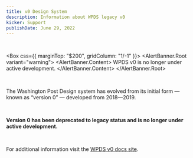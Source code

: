 ```yaml
---
title: v0 Design System
description: Information about WPDS legacy v0
kicker: Support
publishDate: June 29, 2022
---
```


<BR />

<Box css={{ marginTop: "$200", gridColumn: "1/-1" }}>
  <AlertBanner.Root variant="warning">
    <AlertBanner.Content>
      WPDS v0 is no longer under active development.
    </AlertBanner.Content>
  </AlertBanner.Root>
</Box>

<BR />

The Washington Post Design system has evolved from its initial form — known as &ldquo;version 0&rdquo; — developed from 2018&mdash;2019.

<BR />

**Version 0 has been deprecated to legacy status and is no longer under active development.**

<BR />

For additional information visit the [WPDS v0 docs site](https://build.washingtonpost.com/v0).